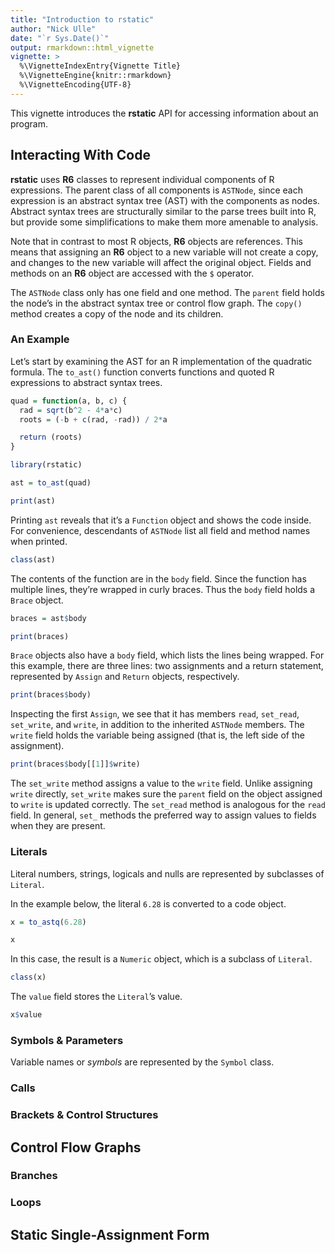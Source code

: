 ```yaml
---
title: "Introduction to rstatic"
author: "Nick Ulle"
date: "`r Sys.Date()`"
output: rmarkdown::html_vignette
vignette: >
  %\VignetteIndexEntry{Vignette Title}
  %\VignetteEngine{knitr::rmarkdown}
  %\VignetteEncoding{UTF-8}
---
```


This vignette introduces the __rstatic__ API for accessing information about an
program.

## Interacting With Code

__rstatic__ uses __R6__ classes to represent individual components of R
expressions. The parent class of all components is `ASTNode`, since each
expression is an abstract syntax tree (AST) with the components as nodes.
Abstract syntax trees are structurally similar to the parse trees built into R,
but provide some simplifications to make them more amenable to analysis. 

Note that in contrast to most R objects, __R6__ objects are references. This
means that assigning an __R6__ object to a new variable will not create a copy,
and changes to the new variable will affect the original object. Fields and
methods on an __R6__ object are accessed with the `$` operator.

The `ASTNode` class only has one field and one method. The `parent` field holds
the node's in the abstract syntax tree or control flow graph. The `copy()`
method creates a copy of the node and its children.

### An Example

Let's start by examining the AST for an R implementation of the quadratic
formula. The `to_ast()` function converts functions and quoted R expressions to
abstract syntax trees.
```r
quad = function(a, b, c) {
  rad = sqrt(b^2 - 4*a*c)
  roots = (-b + c(rad, -rad)) / 2*a

  return (roots)
}

library(rstatic)

ast = to_ast(quad)

print(ast)
```

Printing `ast` reveals that it's a `Function` object and shows the code inside.
For convenience, descendants of `ASTNode` list all field and method names when
printed.
```r
class(ast)
```

The contents of the function are in the `body` field. Since the function has
multiple lines, they're wrapped in curly braces. Thus the `body` field holds a
`Brace` object.
```r
braces = ast$body

print(braces)
```

`Brace` objects also have a `body` field, which lists the lines being wrapped.
For this example, there are three lines: two assignments and a return
statement, represented by `Assign` and `Return` objects, respectively.
```r
print(braces$body)
```

Inspecting the first `Assign`, we see that it has members `read`, `set_read`,
`set_write`, and `write`, in addition to the inherited `ASTNode` members. The
`write` field holds the variable being assigned (that is, the left side of the
assignment).
```r
print(braces$body[[1]]$write)
```

The `set_write` method assigns a value to the `write` field. Unlike assigning
`write` directly, `set_write` makes sure the `parent` field on the object
assigned to `write` is updated correctly. The `set_read` method is analogous
for the `read` field. In general, `set_` methods the preferred way to assign
values to fields when they are present.


### Literals

Literal numbers, strings, logicals and nulls are represented by subclasses of
`Literal`.

In the example below, the literal `6.28` is converted to a code object.
```r
x = to_astq(6.28)

x
```
In this case, the result is a `Numeric` object, which is a subclass of
`Literal`.
```r
class(x)
```
The `value` field stores the `Literal`'s value.
```r
x$value
```

### Symbols & Parameters

Variable names or _symbols_ are represented by the `Symbol` class.



### Calls

### Brackets & Control Structures


## Control Flow Graphs

### Branches

### Loops


## Static Single-Assignment Form
